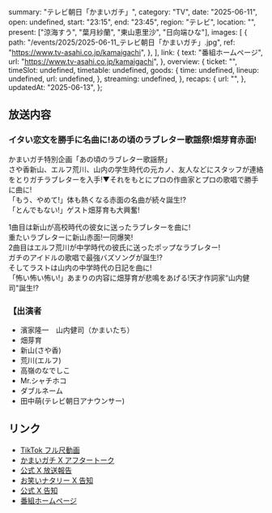   summary: "テレビ朝日「かまいガチ」",
  category: "TV",
  date: "2025-06-11",
  open: undefined,
  start: "23:15",
  end: "23:45",
  region: "テレビ",
  location: "",
  present: ["涼海すう", "葉月紗蘭", "東山恵里沙", "日向端ひな"],
  images: [
    {
      path: "/events/2025/2025-06-11_テレビ朝日「かまいガチ」.jpg",
      ref: "https://www.tv-asahi.co.jp/kamaigachi",
    },
  ],
  link: {
    text: "番組ホームページ",
    url: "https://www.tv-asahi.co.jp/kamaigachi",
  },
  overview: {
    ticket: "",
    timeSlot: undefined,
    timetable: undefined,
    goods: {
      time: undefined,
      lineup: undefined,
      url: undefined,
    },
    streaming: undefined,
  },
  recaps: {
    url: "",
  },
  updatedAt: "2025-06-13",
};

## 放送内容

### イタい恋文を勝手に名曲に!あの頃のラブレター歌謡祭!畑芽育赤面!

かまいガチ特別企画「あの頃のラブレター歌謡祭」<br />
さや香新山、エルフ荒川、山内の学生時代の元カノ、友人などにスタッフが連絡をとりガチラブレターを入手!▼それをもとにプロの作曲家とプロの歌唱で勝手に曲に!<br />
「もう、やめて!」体も熱くなる赤面の名曲が続々誕生!?<br/>
「とんでもない!」ゲスト畑芽育も大興奮!<br/>

1曲目は新山が高校時代の彼女に送ったラブレターを曲に!<br/>
重たいラブレターに新山赤面!一同爆笑!<br/>
2曲目はエルフ荒川が中学時代の彼氏に送ったポップなラブレター!<br/>
ガチのアイドルの歌唱で最強バズソングが誕生!?<br/>
そしてラストは山内の中学時代の日記を曲に!<br/>
「怖い怖い怖い!」あまりの内容に畑芽育が悲鳴をあげる!天才作詞家“山内健司"誕生!?<br/>

### 【出演者

- 濱家隆一　山内健司（かまいたち）
- 畑芽育
- 新山(さや香)
- 荒川(エルフ)
- 高嶺のなでしこ
- Mr.シャチホコ
- ダブルネーム
- 田中萌(テレビ朝日アナウンサー)

## リンク

- [TikTok フル尺動画](https://www.tiktok.com/@_kamaigachi_/video/7514893483400858888)
- [かまいガチ X アフタートーク](https://x.com/kamaigachi/status/1933458398793904207)
- [公式 X 放送報告](https://x.com/takanenofficial/status/1932815114732020171)
- [お笑いナタリー X 告知](https://x.com/owarai_natalie/status/1932649067085181288)
- [公式 X 告知](https://x.com/takanenofficial/status/1930406713901101328)
- [番組ホームページ](https://www.tv-asahi.co.jp/kamaigachi)
